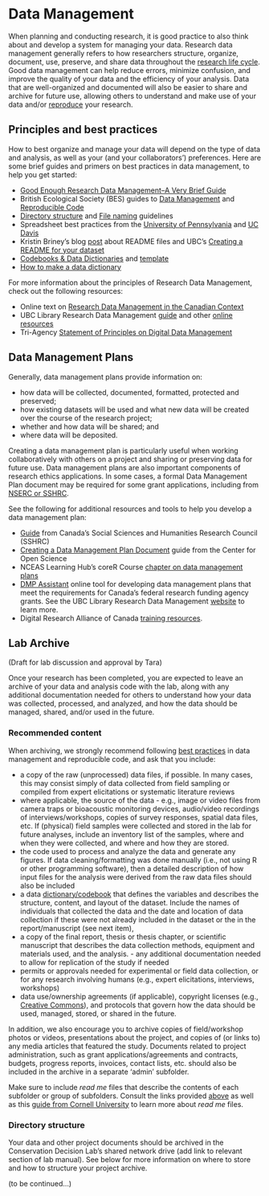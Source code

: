 # Data Management {-#datamgmt}

When planning and conducting research, it is good practice to also think about and develop a system for managing your data. Research data management generally refers to how researchers structure, organize, document, use, preserve, and share data throughout the [research life cycle](https://researchsupport.harvard.edu/research-lifecycle). Good data management can help reduce errors, minimize confusion, and improve the quality of your data and the efficiency of your analysis. Data that are well-organized and documented will also be easier to share and archive for future use, allowing others to understand and make use of your data and/or [reproduce](https://doi.org/10.1002/bes2.1801) your research. 

## Principles and best practices {-#principles}

How to best organize and manage your data will depend on the type of data and analysis, as well as your (and your collaborators’) preferences. Here are some brief guides and primers on best practices in data management, to help you get started:

- [Good Enough Research Data Management–A Very Brief Guide](https://osf.io/zjpqx)  
- British Ecological Society (BES) guides to [Data Management](https://www.britishecologicalsociety.org/wp-content/uploads/2019/06/BES-Guide-Data-Management-2019.pdf?utm_source=web&utm_medium=web&utm_campaign=better_science) and [Reproducible Code](https://www.britishecologicalsociety.org/wp-content/uploads/2019/06/BES-Guide-Reproducible-Code-2019.pdf?utm_source=web&utm_medium=web&utm_campaign=better_science)  
- [Directory structure](https://osf.io/5br6a) and [File naming](https://osf.io/pfweq) guidelines  
- Spreadsheet best practices from the [University of Pennsylvania](https://guides.library.upenn.edu/datamgmt/spreadsheet) and [UC Davis]([https://ucd-cepb.github.io/R-DAVIS/lesson_04_spreadsheets_condensed.html)  
- Kristin Briney’s blog [post](http://dataabinitio.com/?p=378) about README files and UBC’s [Creating a README for your dataset](https://osf.io/aqxw3)  
- [Codebooks & Data Dictionaries](https://guides.library.upenn.edu/c.php?g=564157&p=9554907) and [template](https://repository.upenn.edu/entities/publication/0430ccdd-cbd8-4404-9f54-11cb81d5b3b1)  
- [How to make a data dictionary](https://help.osf.io/article/217-how-to-make-a-data-dictionary)  

For more information about the principles of Research Data Management, check out the following resources:

- Online text on [Research Data Management in the Canadian Context](https://ecampusontario.pressbooks.pub/canadardm/)  
- UBC Library Research Data Management [guide](https://osf.io/yujkv) and other [online resources](https://researchdata.library.ubc.ca/learn/)  
- Tri-Agency [Statement of Principles on Digital Data Management](https://science.gc.ca/site/science/en/interagency-research-funding/policies-and-guidelines/research-data-management/tri-agency-statement-principles-digital-data-management)  

## Data Management Plans {-#dmp}

Generally, data management plans provide information on:

* how data will be collected, documented, formatted, protected and preserved; 
* how existing datasets will be used and what new data will be created over the course of the research project; 
* whether and how data will be shared; and 
* where data will be deposited.

Creating a data management plan is particularly useful when working collaboratively with others on a project and sharing or preserving data for future use. Data management plans are also important components of research ethics applications. In some cases, a formal Data Management Plan document may be required for some grant applications, including from [NSERC or SSHRC](https://science.gc.ca/site/science/en/interagency-research-funding/policies-and-guidelines/research-data-management/tri-agency-research-data-management-policy). 

See the following for additional resources and tools to help you develop a data management plan:

- [Guide](https://www.sshrc-crsh.gc.ca/funding-financement/apply-demande/guides/guide_preparing_data_management_plan-guide_preparation_plan_gestion_donnees-eng.aspx) from Canada’s Social Sciences and Humanities Research Council (SSHRC)  
- [Creating a Data Management Plan Document](https://help.osf.io/article/144-creating-a-data-management-plan-dmp-document) guide from the Center for Open Science  
- NCEAS Learning Hub’s coreR Course [chapter on data management plans](https://learning.nceas.ucsb.edu/2023-04-coreR/session_14.html)  
- [DMP Assistant](https://dmp-pgd.ca/) online tool for developing data management plans that meet the requirements for Canada’s federal research funding agency grants. See the UBC Library Research Data Management [website](https://researchdata.library.ubc.ca/plan/dmp-assistant/) to learn more.  
- Digital Research Alliance of Canada [training resources](https://alliancecan.ca/en/services/research-data-management/learning-and-training/training-resources). 

## Lab Archive {-#archive}

(Draft for lab discussion and approval by Tara)

Once your research has been completed, you are expected to leave an archive of your data and analysis code with the lab, along with any additional documentation needed for others to understand how your data was collected, processed, and analyzed, and how the data should be managed, shared, and/or used in the future. 

### Recommended content {.unlisted .unnumbered}

When archiving, we strongly recommend following [best practices](#principles) in data management and reproducible code, and ask that you include:

- a copy of the raw (unprocessed) data files, if possible. In many cases, this may consist simply of data collected from field sampling or compiled from expert elicitations or systematic literature reviews
- where applicable, the source of the data - e.g., image or video files from camera traps or bioacoustic monitoring devices, audio/video recordings of interviews/workshops, copies of survey responses, spatial data files, etc. If (physical) field samples were collected and stored in the lab for future analyses, include an inventory list of the samples, where and when they were collected, and where and how they are stored.
- the code used to process and analyze the data and generate any figures. If data cleaning/formatting was done manually (i.e., not using R or other programming software), then a detailed description of how input files for the analysis were derived from the raw data files should also be included 
- a data [dictionary/codebook](#principles) that defines the variables and describes the structure, content, and layout of the dataset. Include the names of individuals that collected the data and the date and location of data collection if these were not already included in the dataset or the in the report/manuscript (see next item),
- a copy of the final report, thesis or thesis chapter, or scientific manuscript that describes the data collection methods, equipment and materials used, and the analysis. - any additional documentation needed to allow for replication of the study if needed
- permits or approvals needed for experimental or field data collection, or for any research involving humans (e.g., expert elicitations, interviews, workshops) 
- data use/ownership agreements (if applicable), copyright licenses (e.g., [Creative Commons](https://creativecommons.org/share-your-work/)), and protocols that govern how the data should be used, managed, stored, or shared in the future.

In addition, we also encourage you to archive copies of field/workshop photos or videos, presentations about the project, and copies of (or links to) any media articles that featured the study. Documents related to project administration, such as grant applications/agreements and contracts, budgets, progress reports, invoices, contact lists, etc. should also be included in the archive in a separate ‘admin’ subfolder.

Make sure to include _read me_ files that describe the contents of each subfolder or group of subfolders. Consult the links provided [above](#principles) as well as this [guide from Cornell University](https://data.research.cornell.edu/data-management/sharing/readme/) to learn more about _read me_ files.

### Directory structure {.unlisted .unnumbered}

Your data and other project documents should be archived in the Conservation Decision Lab’s shared network drive (add link to relevant section of lab manual). See below for more information on where to store and how to structure your project archive.

(to be continued...)

